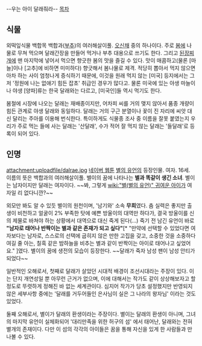 --우는 아이 달래줘라--
[[목차]]

== 식물 ==
외떡잎식물 백합목 백합과([[부추]])의 여러해살이풀. [[오신채]] 중의 하나이다. 주로 [[봄]]에 나물로 무쳐 먹으며 달래간장을 만들어 먹거나 부추 대용으로 쓰기도 한다. 그리고 [[된장찌개]]에 맨 마지막에 넣어서 먹으면 향긋한 봄의 맛을 즐길 수 있다. 맛이 매콤하고(물론 [마늘]이나 [고추]에 비하면 미미하다) 향긋해서 봄나물로 제격. 적당히 뽑아서 먹지 않으면 아차 하는 사이 엄청나게 증식하기 때문에, 이것을 원래 먹지 않는 [미국] 등지에서는 그저 '정원에 나는 없애기 힘든 잡초' 취급인 경우가 많다고. 물론 미국에 있는 야생 마늘이나 야생 [양파]류는 한국 달래와는 다르고, [미국인]들 역시 먹기도 한다.

봄철에 시장에 나오는 달래는 재배종이지만, 어차피 씨를 거의 맺지 않아서 품종 개량이 힘든 관계로 야생 달래와 동일하다. 달래는 거의 구근 분열이나 꽃이 진 자리에 씨앗 대신 달리는 주아를 이용해 번식한다. 특이하게도 식물종 조사 중 이름을 잘못 붙였는지 우리가 주로 먹는 들에 사는 달래는 '산달래', 수가 적어 잘 먹지 않는 달래는 '들달래'로 등록이 되어 있다. 

== 인명 ==
attachment:uploadfile/dalrae.jpg
[[네이버 웹툰]] [[별의 유언]]의 등장인물. 여자. 16세. 이름의 뜻은 백합과의 여러해살이풀. 별이의 꿈에 나타나는 '''별과 똑같이 생긴 소녀'''. 별이는 남자이지만 달래는 여자이다. ~~봐, 그렇게 [[wiki:"별(별의 유언)" 귀여운 아이]]가 여자일 리 없다니깐?~~ 

외모만 봐도 알 수 있듯 별이의 원천이며, '남기와' 소속 '''무희'''였다. 춤 실력은 좋지만 출생이 비천하고 얼굴이 2% 부족한 탓에 예쁜 방울이의 대역만 하다가, 결국 방울이를 신의 제물로 바쳐야 하는 상황에서 대역으로 대신 죽게 된다(…) 죽기 전 남긴 유언이 바로 '''"남자로 태어나 반짝이는 별과 같은 존재가 되고 싶다"'''[* "만약에 선택할 수 있었다면 여자보다는 남자로, 스스로의 선택에 굽히지 않은 만한 고집을 갖고, 소중한 것을 소중하다 여길 줄 아는, 칠흑 같은 밤하늘을 비추는 별과 같이 반짝이는 아이로 태어나고 싶었어요." ]였다. 별이의 꿈에 생전의 모습이 등장한다. ~~달래가 죽자 남성 팬이 남성 안티가 되었다~~

일반적인 오해로서, 첫째로 달래가 살았던 시대적 배경이 조선시대라는 주장이 있다. 이는 단지 개연성일 뿐 아무런 근거가 없으며, 이에 대해서는 작가도 같이 상상해보자고 할 정도로 뚜렷하게 정해진 바 없는 세계관이다. 심지어 작가가 당초 설정했지만 반영되지 않은 세부사항 중에는 '달래를 거두어들인 은사님이 실은 그 나라의 왕자님' 이라는 것도 있었다.

둘째 오해로서, 별이가 달래의 환생이라는 주장이다. 별이는 달래의 환생이 아니며, 그녀의 마지막 유언이 실체화되어 '대리만족을 위한 허구의 섬' 에서 태어난, 달래와는 전혀 별개의 존재이다. 다만 이 섬의 각각의 아이들은 꿈을 통해 자신을 있게 한 사람들과 만나볼 수 있다.
